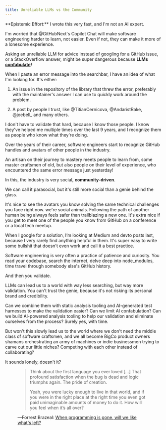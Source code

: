 ```yaml
---
title: Unreliable LLMs vs the Community
---
```


<Callout icon="✍️">
  **Epistemic Effort:** I wrote this very fast, and I'm not an AI expert.
</Callout>

I'm worried that @GitHubNext's Copilot Chat will make software engineering
harder to learn, not easier. Even if not, they can make it more of a lonesome
experience.

Asking an unreliable LLM for advice instead of googling for a GitHub issue, or a
StackOverflow answer, might be super dangerous because **LLMs [confabulate]!**

[confabulate]: https://www.beren.io/2023-03-19-LLMs-confabulate-not-hallucinate/

When I paste an error message into the searchbar, I have an idea of what I'm
looking for. It's either:

1. An issue in the repository of the library that threw the error, preferably
   with the maintainer's answer I can use to quickly work around the problem.

2. A post by people I trust, like @TitianCernicova, @AndaristRake, @joebell\_
   and many others.

I don't have to validate that hard, because I know those people. I know they've
helped me multiple times over the last 9 years, and I recognize them as people
who know what they're doing.

Over the years of their career, software engineers start to recognize GitHub
handles and avatars of other people in the industry.

An artisan on their journey to mastery meets people to learn from, some master
craftsmen of old, but also people on their level of experience, who encountered
the same error message just yesterday!

In this, the industry is very social, **community-driven**.

<aside>

We can call it parasocial, but it's still more social than a genie behind the
glass.

</aside>

It's nice to see the avatars you know solving the same technical challenges you
face right now. we're social animals. Following the path of another human being
always feels safer than trailblazing a new one. It's extra nice if you get to
meet one of the people you know from GitHub on a conference or a local tech
meetup.

When I google for a solution, I’m looking at Medium and devto posts last,
because I very rarely find anything helpful in them. It's super easy to write
some bullshit that doesn't even work and call it a best practice.

Software engineering is very often a practice of patience and curiosity. You
read your codebase, search the internet, delve deep into node_modules, time
travel through somebody else's GitHub history.

And then you validate.

LLMs can lead us to a world with way less searching, but way more validation.
You can't trust the genie, because it's not risking its personal brand and
credibility.

Can we combine them with static analysis tooling and AI-generated test harnesses
to make the validation easier? Can we limit AI confabulation? Can we build
AI-powered analysis tooling to help our validation and eliminate ourselves from
the process? Surely yes, with time.

But won't this slowly lead us to the world where we don't need the middle class
of software craftsmen, and we all become BigCo product owners shamans
orchestrating an army of machines or indie businessmen trying to carve out our
little niches? Competing with each other instead of collaborating?

It sounds lonely, doesn't it?

<figure>

> Think about the first language you ever loved [...] That profound satisfaction
> when the bug is dead and logic triumphs again. The pride of creation.
>
> Yeah, you were lucky enough to live in that world, and if you were in the
> right place at the right time you even got paid unimaginable amounts of money
> to do it. How will you feel when it’s all over?

<figcaption>

<div class="p-1" />

—Forrest Brazeal:
[When programming is gone, will we like what's left?](https://newsletter.goodtechthings.com/p/when-programming-is-gone-will-we)

</figcaption>
</figure>
